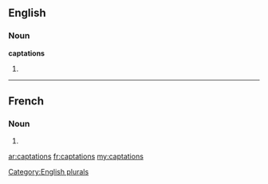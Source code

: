 ==English==

===Noun===
'''captations'''

# {{plural of|[[captation]]}}

[[Category:English plurals]]

----

==French==

===Noun===
{{infl|fr|plural}} {{f|p}}

# {{plural of|captation|lang=French}}

[[ar:captations]]
[[fr:captations]]
[[my:captations]]